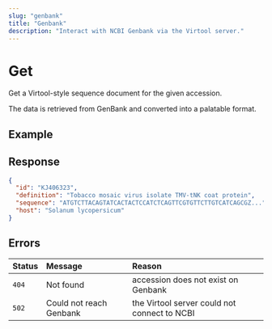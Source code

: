 ```yaml
---
slug: "genbank"
title: "Genbank"
description: "Interact with NCBI Genbank via the Virtool server."
---
```


# Get

Get a Virtool-style sequence document for the given accession.

The data is retrieved from GenBank and converted into a palatable format.

<Endpoint method="GET" path="/api/genbank/:accession" />

## Example

<Request method="GET" path="/api/genbank/KJ406323" />

## Response

<Response status="200 OK">

```json
{
  "id": "KJ406323",
  "definition": "Tobacco mosaic virus isolate TMV-tNK coat protein",
  "sequence": "ATGTCTTACAGTATCACTACTCCATCTCAGTTCGTGTTCTTGTCATCAGCGZ...",
  "host": "Solanum lycopersicum"
}
```

</Response>

## Errors

| Status | Message                 | Reason                                       |
| :----- | :---------------------- | :------------------------------------------- |
| `404`  | Not found               | accession does not exist on Genbank          |
| `502`  | Could not reach Genbank | the Virtool server could not connect to NCBI |
